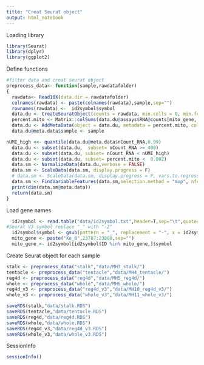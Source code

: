 ```yaml
---
title: "Creat Seurat object"
output: html_notebook
---
```


Loading library
```r
library(Seurat)
library(dplyr)
library(ggplot2)
```

Define functions
```r
#filter data and creat seurat object
preprocess_data<- function(sample,rawdatafolder)
{
  rawdata<- Read10X(data.dir = rawdatafolder)
  colnames(rawdata) <- paste(colnames(rawdata),sample,sep="")
  rownames(rawdata) <-  id2symbol$symbol
  data.du <- CreateSeuratObject(counts = rawdata, min.cells = 0, min.features = 0, project = sample)
  percent.mito <- Matrix::colSums(data.du@assays$RNA@counts[mito_gene, ])/Matrix::colSums(data.du@assays$RNA@counts)
  data.du <- AddMetaData(object = data.du, metadata = percent.mito, col.name = "percent.mito")
  data.du@meta.data$sample <- sample

nUMI_high <<- quantile(data.du@meta.data$nCount_RNA,0.99)
  data.du <- subset(data.du,  subset= nCount_RNA >= 400)
  data.du <- subset(data.du, subset= nCount_RNA < nUMI_high)
  data.du <- subset(data.du, subset= percent.mito <  0.002)
  data.sm <- NormalizeData(data.du,verbose = FALSE)
  data.sm <- ScaleData(data.sm, display.progress = F)
  # data.sm <- ScaleData(data.sm, display.progress = F, vars.to.regress="nUMI")
  data.sm <- FindVariableFeatures(data.sm,selection.method = "mvp", nfeatures = 1000, verbose = FALSE)
  print(dim(data.sm@meta.data))
  return(data.sm)
}
```
Load gene names
```r
  id2symbol <- read.table("data/id2symbol.txt",header=T,sep="\t",quote="\"", stringsAsFactors=F)
#Seurat V3 symbol replace "_" with "-2"
  id2symbol$symbol <- gsub(pattern = "_", replacement = "-", x = id2symbol$symbol)
  mito_gene <- paste("Xe_0",23787:23800,sep="")
  mito_gene <- id2symbol[id2symbol$ID %in% mito_gene,]$symbol
```
Create Seurat object for each sample
```r
stalk <- preprocess_data("stalk","data/MH3_stalk/")
tentacle <- preprocess_data("tentacle","data/MH4_tentacle/")
reg4d <- preprocess_data("reg4d","data/MH5_reg4d/")
whole <- preprocess_data("whole","data/MH6_whole/")
reg4d_v3 <- preprocess_data("reg4d_v3","data/MH10_reg4d_v3/")
whole_v3 <- preprocess_data("whole_v3","data/MH11_whole_v3/")

saveRDS(stalk,"data/stalk.RDS")
saveRDS(tentacle,"data/tentacle.RDS")
saveRDS(reg4d,"data/reg4d.RDS")
saveRDS(whole,"data/whole.RDS")
saveRDS(reg4d_v3,"data/reg4d_v3.RDS")
saveRDS(whole_v3,"data/whole_v3.RDS")
```

SessionInfo
```r
sessionInfo()
```

